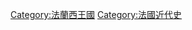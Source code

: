 {{portal|法國}}
{{Commonscat|France in the 16th century}}
{{Century in country category|15|16|15|17|2|法國|歐洲|}}
[[Category:法蘭西王國|Category:法蘭西王國]]
[[Category:法國近代史|Category:法國近代史]]
